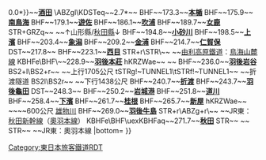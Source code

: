 {{Routemap|inline=<includeonly>yes</includeonly>|collapse=yes|title=羽越本線|title-bg=#16c0e9|title-color=white|map=
STR~~ ~~[[東日本旅客鐵道|JR東]]：[[信越本線]]
ABZg+r~~ ~~JR東：[[磐越西線]]
BHF~~0.0~~'''[[新津站 (日本)|新津]]'''
ABZgl~~ ~~JR東：信越本線
hKRZWae~~ ~~{{link-ja|阿賀野川橋樑 (羽越本線)|阿賀野川橋梁 (羽越本線)|阿賀野川橋樑}}~~1229公尺 [[阿賀野川]]
BHF~~6.1~~'''[[京瀨站|京瀨]]'''
BHF~~10.2~~'''[[水原站 (日本)|水原]]'''
BHF~~13.9~~'''[[神山站 (日本)|神山]]'''
BHF~~17.8~~'''[[月岡站 (新潟縣)|月岡]]'''
BHF~~21.5~~'''[[中浦站|中浦]]'''
ABZg+l~~ ~~JR東：[[白新線]]
BHF~~26.0~~'''[[新發田站|新發田]]'''
eABZgr~~ ~~''[[赤谷線]]''
eBHF~~28.6~~''加治川臨時乘降場''~~-1962
BHF~~30.3~~'''[[加治站|加治]]'''
BHF~~35.3~~'''[[金塚站|金塚]]'''
BHF~~39.1~~'''[[中條站|中條]]'''
eDST~~42.3~~''{{link-ja|新川信號場|新川信号場}}''~~-1966
BHF~~44.7~~'''[[平木田站|平木田]]'''
BHF~~48.0~~'''[[坂町站|坂町]]'''
ABZgr~~ ~~JR東：[[米坂線]]
hKRZWae~~ ~~{{link-ja|荒川 (羽越)|荒川 (羽越)|荒川}}
BHF~~51.6~~'''[[平林站 (新潟縣)|平林]]'''
BHF~~55.2~~'''[[岩船町站|岩船町]]'''
BHF~~59.4~~'''[[村上站 (新潟縣)|村上]]'''
\STR\ELCe~~ ~~↑直流1500V
STR+GRZq~~ ~~[[中性區]]
\STR\ELCa~~ ~~↓交流20000V
BS2+l\BS2+r
tSTRg!~TUNNEL1\STRf~~ ~~村上隧道~~2333公尺
BS2l\BS2r
BHF~~66.5~~'''[[間島站|間島]]'''
BHF~~71.4~~'''[[越後早川站|越後早川]]'''
BS2+l\BS2+r
tSTRg!~TUNNEL1\STRf~~ ~~第2馬下隧道~~2271公尺
BS2l\BS2r
BHF~~78.3~~'''[[桑川站|桑川]]'''
BHF~~82.6~~'''[[今川站 (新潟縣)|今川]]'''
BHF~~87.5~~'''[[越後寒川站|越後寒川]]'''
BS2+l\BS2+r
tSTRg!~TUNNEL1\STRf~~ ~~新勝木隧道~~1987公尺
BS2l\BS2r
BHF~~92.8~~'''[[勝木站|勝木]]'''
BHF~~95.9~~'''[[府屋站|府屋]]'''
STR+GRZq~~ ~~↑[[新潟縣]]/[[山形縣]]↓
BHF~~101.0~~'''[[鼠關站|鼠關]]
TUNNEL1~~ ~~鼠關隧道~~1525公尺
BHF~~105.4~~'''[[小岩川站|小岩川]]'''
BHF~~109.8~~'''[[溫海溫泉站|溫海溫泉]]'''
TUNNEL1~~ ~~溫海隧道~~1065公尺
BHF~~115.7~~'''[[五十川站|五十川]]'''
\eABZgl\exSTR+r~~ ~~舊線
\TUNNEL1\exSTR~~ ~~鳶澤隧道~~1854公尺
\eABZg+l\exSTRr
BHF~~120.1~~'''[[小波渡站|小波渡]]'''
BS2+l\BS2+r
tSTRg!~TUNNEL1\STRf~~ ~~八森山隧道~~1808公尺
BS2l\BS2r
BHF~~123.2~~'''[[三瀨站|三瀨]]'''
BS2+l\BS2+r
tSTRg!~TUNNEL1\tSTRf!~TUNNEL1~~ ~~新矢引隧道~~上行1475公尺
BS2l\BS2r
eDST~~126.3~~''{{link-ja|矢引信號場|矢引信号場}}''~~-1967
BHF~~128.9~~'''[[羽前水澤站|羽前水澤]]'''
\STR\exSTR+l~~ ~~{{link-ja|庄內交通|庄内交通}}：{{link-ja|湯野濱線|庄内交通湯野浜線}}
\BHF\exSTR~~133.4~~'''[[羽前大山站|羽前大山]]'''
\DST\exLSTR~~136.6~~{{link-ja|西鶴岡信號場|西鶴岡信号場}}
\BHF\exKBHFe~~139.4~~'''[[鶴岡站|鶴岡]]'''
DST~~142.6~~{{link-ja|幕之內信號場|幕ノ内信号場}}
BHF~~146.0~~'''[[藤島站|藤島]]'''
BHF~~151.1~~'''[[西袋站|西袋]]'''
ABZg+r~~ ~~JR東：[[陸羽西線]]
BHF~~154.7~~'''[[餘目站|餘目]]'''
eDST~~157.0~~''北餘目信號場''~~-1949
BHF~~157.4~~'''[[北餘目站|北餘目]]'''
hKRZWae~~ ~~第二最上川橋樑~~624.2公尺 [[最上川]]
BHF~~160.4~~'''[[砂越站|砂越]]'''
BHF~~163.7~~'''[[東酒田站|東酒田]]'''
BHF~~{{BSkm{{!}}166.9{{!}}0.0*}}~~'''[[酒田站|酒田]]'''
\ABZgl\KDSTeq~~2.7*~~{{link-ja|酒田港站|酒田港駅|酒田港}}
BHF~~173.3~~'''[[本楯站|本楯]]'''
BHF~~175.9~~'''[[南鳥海站|南鳥海]]'''
BHF~~179.1~~'''[[遊佐站|遊佐]]'''
BHF~~186.1~~'''[[吹浦站|吹浦]]'''
BHF~~189.7~~'''[[女鹿站|女鹿]]'''
STR+GRZq~~ ~~↑山形縣/[[秋田縣]]↓
BHF~~194.8~~'''[[小砂川站|小砂川]]'''
BHF~~198.5~~'''[[上濱站|上濱]]'''
BHF~~203.4~~'''[[象潟站|象潟]]'''
BHF~~209.2~~'''[[金浦站 (日本)|金浦]]'''
BHF~~214.7~~'''[[仁賀保站|仁賀保]]'''
DST~~217.8~~{{link-ja|出戶信號場|出戸信号場}}
BHF~~223.1~~'''[[西目站|西目]]'''
STR+r\STR\~~ ~~[[由利高原鐵道]]：[[鳥海山麓線]]
KBHFe\BHF\~~228.9~~'''[[羽後本莊站|羽後本莊]]'''
hKRZWae~~ ~~{{link-ja|子吉川|子吉川}}
BHF~~236.0~~'''[[羽後岩谷站|羽後岩谷]]'''
BS2+l\BS2+r~~ ~~上行1705公尺
tSTRg!~TUNNEL1\tSTRf!~TUNNEL1~~ ~~折渡隧道
BS2l\BS2r~~ ~~下行1438公尺
BHF~~240.7~~'''[[折渡站|折渡]]'''
BHF~~243.7~~'''[[羽後龜田站|羽後龜田]]'''
DST~~248.3~~{{link-ja|二古信號場|二古信号場}}
BHF~~250.2~~'''[[岩城港站|岩城港]]'''
BHF~~251.8~~'''[[道川站|道川]]'''
BHF~~258.4~~'''[[下濱站|下濱]]'''
BHF~~261.7~~'''[[桂根站|桂根]]'''
BHF~~265.7~~'''[[新屋站 (秋田縣)|新屋]]'''
hKRZWae~~ ~~{{link-ja|雄物川橋樑|雄物川橋梁}}~~600公尺 [[雄物川]]
BHF~~269.0~~'''[[羽後牛島站|羽後牛島]]'''
STR+r\ABZg+r\~~ ~~JR東：[[秋田新幹線]]（[[奧羽本線]]）
KBHFe\BHF\uexKBHFaq~~271.7~~'''[[秋田站|秋田]]'''
STR~~ ~~''{{link-ja|秋田市電|秋田市電}}''
STR~~ ~~JR東：奧羽本線
|bottom={{navbar|羽越本線RDT}}
}}<noinclude>{{rdt intro|[[羽越本線]]}}

[[Category:東日本旅客鐵道RDT]]
[[Category:羽越本線| ]]

</noinclude>